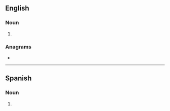 ==English==

===Noun===
{{head|en|noun form}}

# {{plural of|en|botnet}}

===Anagrams===
* {{anagrams|en|a=benostt|Bettons}}

----

==Spanish==

===Noun===
{{head|es|noun form|g=m-p}}

# {{plural of|es|botnet}}